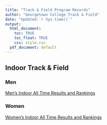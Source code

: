 ```yaml
---
title: "Track & Field Program Records"
author: "Georgetown College Track & Field"
date: "Updated:`r Sys.time()`"
output:
  html_document:
    toc: TRUE
    toc_float: TRUE
    css: style.css
  pdf_document: default
---
```


## Indoor Track & Field

### Men

<a href="MensIndoorTFAllTimeResults.html" title="Men's Indoor">Men's Indoor All Time Results and Rankings</a>

### Women

<a href="MensIndoorTFAllTimeResults.html" title="Men's Indoor">Women's Indoor All Time Results and Rankings</a>